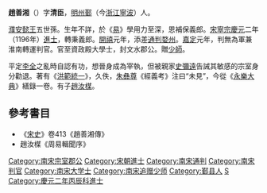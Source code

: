 '''趙善湘'''（{{bd|？年||1242年|}}）字'''清臣'''，[[明州_(开元)|明州]][[鄞县|鄞]]（今[[浙江|浙江]][[寧波|寧波]]）人。

[[濮安懿王|濮安懿王]]五世孫。生年不詳，於《[[易|易]]》學用力至深，恩補保義郎。[[宋寧宗|宋寧宗]][[慶元|慶元]]二年（1196年）[[進士|進士]]，轉秉義郎。[[開禧|開禧]]元年，添差[[通判|通判]][[婺州|婺州]]。[[嘉定_(年号)|嘉定]]元年，判無為軍兼淮南轉運判官。官至資政殿大學士，封文水郡公。贈[[少師|少師]]。

平定[[李全|李全]]之亂時自認有功，想晉身成為宰執，但被親家[[史彌遠|史彌遠]]告誡其敏感的宗室身分勸退。著有《[[洪範統一|洪範統一]]》，久佚，[[朱彝尊|朱彝尊]]《經義考》注曰“未見”，今從《[[永樂大典|永樂大典]]》繕錄一卷。有子[[趙汝楳|趙汝楳]]。

==參考書目==
* 《[[宋史|宋史]]》卷413《趙善湘傳》
* 趙汝楳《周易輯聞序》

[[Category:南宋宗室郡公|Category:南宋宗室郡公]]
[[Category:宋朝進士|Category:宋朝進士]]
[[Category:南宋通判|Category:南宋通判]]
[[Category:南宋判官|Category:南宋判官]]
[[Category:南宋大学士|Category:南宋大学士]]
[[Category:南宋追赠少师|Category:南宋追赠少师]]
[[Category:鄞县人|Category:鄞县人]]
[[Category:赵姓|S]]
[[Category:慶元二年丙辰科進士|Category:慶元二年丙辰科進士]]
